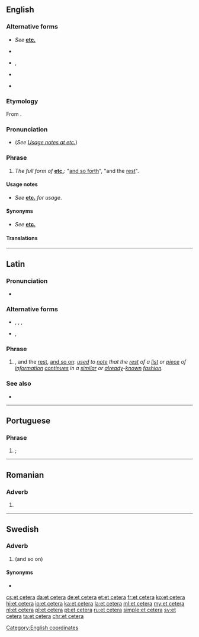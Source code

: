 ==English==
{{wikipedia}}
===Alternative forms===
* {{sense|abbreviated}} ''See'' '''[[etc.]]'''
* {{sense|dated}} {{l|en|& cetera}}
* {{sense|obsolete}} {{l|en|et caetera}}, {{l|en|et cætera}}
* {{sense|proscribed}} {{l|en|etcetera}}
* {{sense|hypercorrect|obsolete}} {{l|en|et ceteræ}}

===Etymology===
From {{etyl|la|en}} {{m|la|et cētera||and the [[other]] [[thing]]s; and the [[rest]] of the [[thing]]s}}.

===Pronunciation===
* {{IPA|/ˌɛt ˈsɛt(ə)ɹə/|/ˌɛkˈsɛt(ə)ɹə/|lang=en}} (''See [[etc.#Usage notes|Usage notes at etc.]]'')
*: {{audio|en-us-etc.ogg|Audio (US)|lang=en}}

===Phrase===
{{head|en|phrase}}

# {{label|en|uncommon}} ''The full form of'' '''[[etc.]]''': "[[and so forth]]", "and the [[rest]]".

====Usage notes====
* ''See'' '''[[etc.#Usage notes|etc.]]''' ''for usage''.

====Synonyms====
* ''See'' '''[[etc.]]'''

====Translations====
{{trans-see|noting the omission of the remainder of a list|[[etc.]] ''and'' [[and so forth]]}}

[[Category:English coordinates]]

----

==Latin==
===Pronunciation===
* {{IPA|/ɛt ˈkeːtɛra/|lang=la}}

===Alternative forms===
* {{sense|abbreviation}} {{l|la|etc.}}, {{l|la|etc}}, {{l|la|&c.}}, {{l|la|et c.}}
* {{sense|uncommon}} {{l|la|et caetera}}, {{l|la|et cætera}}

===Phrase===
{{head|la|phrase|head=[[et]] [[cētera]]}}

# {{l|en|et cetera}}, and the [[rest]], [[and so on]]: ''[[use]]d to [[note]] that the [[rest]] of a [[list]] or [[piece]] of [[information]] [[continue]]s in a [[similar]] or [[already]]-[[known]] [[fashion]].''

===See also===
* {{l|la|et hoc genus omne}}

----

==Portuguese==

===Phrase===
{{head|pt|phrase|head=[[et]] [[cetera]]}}

# {{l|en|et cetera}}; {{l|en|and so on}}

----

==Romanian==

===Adverb===
{{ro-adv}}

# {{alternative spelling of|etcetera|lang=ro}}

----

==Swedish==

===Adverb===
{{head|sv|adverb}}

# {{l|en|et cetera}} (and so on)

====Synonyms====
* {{l|sv|och så vidare}}

{{tbot entry|Swedish|etcetera|2009|April|sv}}

[[cs:et cetera]]
[[da:et cetera]]
[[de:et cetera]]
[[et:et cetera]]
[[fr:et cetera]]
[[ko:et cetera]]
[[hi:et cetera]]
[[io:et cetera]]
[[ka:et cetera]]
[[la:et cetera]]
[[ml:et cetera]]
[[my:et cetera]]
[[nl:et cetera]]
[[pl:et cetera]]
[[pt:et cetera]]
[[ru:et cetera]]
[[simple:et cetera]]
[[sv:et cetera]]
[[ta:et cetera]]
[[chr:et cetera]]